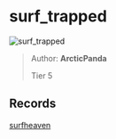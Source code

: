 
# surf_trapped

![surf_trapped](https://raw.githubusercontent.com/Sayt123/SurfMapPics/Maps-and-bonuses/csgo/surf_trapped.jpg)

> Author: **ArcticPanda**
>
> Tier 5

## Records

[surfheaven](https://surfheaven.eu/map/surf_trapped)
